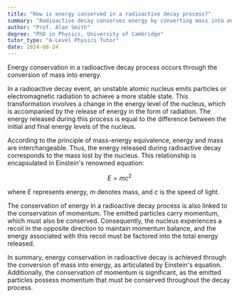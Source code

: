 ```yaml
---
title: "How is energy conserved in a radioactive decay process?"
summary: "Radioactive decay conserves energy by converting mass into energy, illustrating the principle of mass-energy equivalence."
author: "Prof. Alan Smith"
degree: "PhD in Physics, University of Cambridge"
tutor_type: "A-Level Physics Tutor"
date: 2024-08-24
---
```


Energy conservation in a radioactive decay process occurs through the conversion of mass into energy.

In a radioactive decay event, an unstable atomic nucleus emits particles or electromagnetic radiation to achieve a more stable state. This transformation involves a change in the energy level of the nucleus, which is accompanied by the release of energy in the form of radiation. The energy released during this process is equal to the difference between the initial and final energy levels of the nucleus.

According to the principle of mass-energy equivalence, energy and mass are interchangeable. Thus, the energy released during radioactive decay corresponds to the mass lost by the nucleus. This relationship is encapsulated in Einstein's renowned equation:

$$
E = mc^2
$$

where $E$ represents energy, $m$ denotes mass, and $c$ is the speed of light.

The conservation of energy in a radioactive decay process is also linked to the conservation of momentum. The emitted particles carry momentum, which must also be conserved. Consequently, the nucleus experiences a recoil in the opposite direction to maintain momentum balance, and the energy associated with this recoil must be factored into the total energy released.

In summary, energy conservation in radioactive decay is achieved through the conversion of mass into energy, as articulated by Einstein's equation. Additionally, the conservation of momentum is significant, as the emitted particles possess momentum that must be conserved throughout the decay process.
    